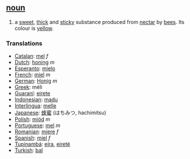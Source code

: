 ==[[noun]]==
#a [[sweet]], [[thick]] and [[sticky]] substance produced from [[nectar]] by [[bee|bees]]. Its colour is [[yellow]].

===Translations===
*[[Catalan]]: [[mel]] ''f''
*[[Dutch]]: [[honing]] ''m''
*[[Esperanto]]: [[mielo]]
*[[French]]: [[miel]] ''m''
*[[German]]: [[Honig]] ''m''
*[[Greek]]: m&eacute;li
*[[Guaraní]]: [[eirete]]
*[[Indonesian]]: [[madu]]
*[[Interlingua]]: [[melle]]
*[[Japanese]]: [[蜂蜜]] (はちみつ, hachimitsu)
*[[Polish]]: [[miód]] ''m''
*[[Portuguese]]: [[mel]] ''m''
*[[Romanian]]: [[miere]] ''f''
*[[Spanish]]: [[miel]] ''f''
*[[Tupinambá]]: [[eíra]], [[eireté]]
*[[Turkish]]: [[bal]]